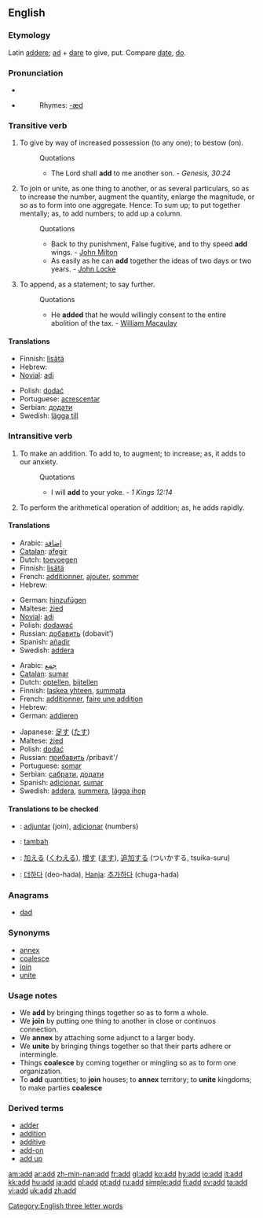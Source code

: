 {{see|ADD}}
==English==
[[Category:English three letter words]]

===Etymology===
Latin [[addere]]; [[ad]] + [[dare]] to give, put. Compare [[date]], [[do]].

===Pronunciation===
*{{IPA|/æd/}}
*{{audio|en-us-add.ogg|Audio (US)}}
*:Rhymes: [[Rhymes:English:-æd|-æd]]

===Transitive verb===
{{en-verb}}

# To give by way of increased possession (to any one); to bestow (on).
#:Quotations
#:*The Lord shall '''add''' to me another son. - ''Genesis, 30:24''
# To join or unite, as one thing to another, or as several particulars, so as to increase the number, augment the quantity, enlarge the magnitude, or so as to form into one aggregate. Hence: To sum up; to put together mentally; as, to add numbers; to add up a column.
#:Quotations
#:*Back to thy punishment, False fugitive, and to thy speed '''add''' wings. - [[w:John Milton|John Milton]]
#:*As easily as he can '''add''' together the ideas of two days or two years. - [[John Locke]]
# To append, as a statement; to say further.
#:Quotations
#:*He '''added''' that he would willingly consent to the entire abolition of the tax. - [[William Macaulay]]

====Translations====
{{trans-top|to append, as a statement}}
*Finnish: [[lisätä]]
*Hebrew: {{he-translation|להוסיף|lehosíf}}
*[[Novial]]: [[adi]]
{{trans-mid}}
*Polish: [[dodać]]
*Portuguese: [[acrescentar]]
*Serbian: [[додати]]
*Swedish: [[lägga till]]
{{trans-bottom}}

===Intransitive verb===
{{en-verb}}

# To make an addition.  To add to, to augment; to increase; as, it adds to our anxiety. 
#:Quotations
#:*I will '''add''' to your yoke. - ''1 Kings 12:14''
# {{math}} To perform the arithmetical operation of addition; as, he adds rapidly.

====Translations====
{{trans-top|to make an addition}}
*Arabic: [[إضافة]]
*[[Catalan]]: [[afegir]]
*Dutch: [[toevoegen]]
*Finnish: [[lisätä]]
*French: [[additionner]], [[ajouter]], [[sommer]]
*Hebrew: {{he-translation|להוסיף|lehosíf}}
{{trans-mid}}
*German: [[hinzufügen]]
*Maltese: [[żied]]
*[[Novial]]: [[adi]]
*Polish: [[dodawać]]
*Russian: [[добавить]] (dobavit')
*Spanish: [[añadir]]
*Swedish: [[addera]]
{{trans-bottom}}

{{trans-top|to perform the arithmetical operation of addition}}
*Arabic: [[جمع]]
*[[Catalan]]: [[sumar]]
*Dutch: [[optellen]], [[bijtellen]]
*Finnish: [[laskea yhteen]], [[summata]]
*French: [[additionner]], [[faire une addition]] 
*Hebrew: {{he-translation|לחבר|lekhabér}}
*German: [[addieren]]
{{trans-mid}}
*Japanese: [[足す]] ([[たす]])
*Maltese: [[żied]]
*Polish: [[dodać]]
*Russian: [[:ru:прибавить|прибавить]] /pribavit'/
*Portuguese: [[somar]]
*Serbian: [[сабрати]], [[додати]]
*Spanish: [[adicionar]], [[sumar]]
*Swedish: [[addera]], [[summera]], [[lägga ihop]]
{{trans-bottom}}

====Translations to be checked====
{{checktrans}}
*{{ttbc|Ido}}: [[adjuntar]] (join), [[adicionar]] (numbers)
*{{ttbc|Indonesian}}: [[tambah]]
*{{ttbc|Japanese}}: [[加える]] ([[くわえる]]), [[増す]] ([[ます]]), [[追加]]する (ついかする, tsuika-suru)
*{{ttbc|Korean}}: [[더하다]] (deo-hada), [[Hanja]]: [[추가하다]] (chuga-hada)


===Anagrams===
*[[dad]]

===Synonyms===
*[[annex]]
*[[coalesce]]
*[[join]]
*[[unite]]

===Usage notes===
*We '''add''' by bringing things together so as to form a whole. 
*We '''join''' by putting one thing to another in close or continuos connection. 
*We '''annex''' by attaching some adjunct to a larger body. 
*We '''unite''' by bringing things together so that their parts adhere or intermingle. 
*Things '''coalesce''' by coming together or mingling so as to form one organization. 
*To '''add''' quantities; to '''join''' houses; to '''annex''' territory; to '''unite''' kingdoms; to make parties '''coalesce'''

===Derived terms===
*[[adder#Noun 2|adder]]
*[[addition]]
*[[additive]]
*[[add-on]]
*[[add up]]

{{webster}}

[[am:add]]
[[ar:add]]
[[zh-min-nan:add]]
[[fr:add]]
[[gl:add]]
[[ko:add]]
[[hy:add]]
[[io:add]]
[[it:add]]
[[kk:add]]
[[hu:add]]
[[ja:add]]
[[pl:add]]
[[pt:add]]
[[ru:add]]
[[simple:add]]
[[fi:add]]
[[sv:add]]
[[ta:add]]
[[vi:add]]
[[uk:add]]
[[zh:add]]
